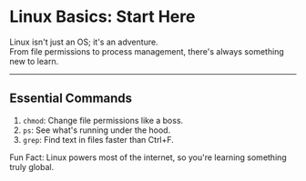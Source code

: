 # Linux Basics: Start Here

Linux isn't just an OS; it's an adventure.\
From file permissions to process management, there's always something new to learn.

---

## Essential Commands

1. `chmod`: Change file permissions like a boss.
1. `ps`: See what's running under the hood.
1. `grep`: Find text in files faster than Ctrl+F.

Fun Fact: Linux powers most of the internet, so you're learning something truly global.
